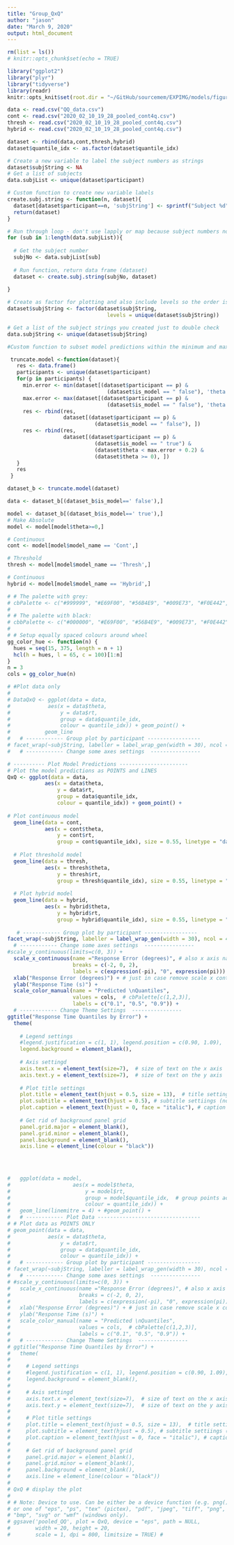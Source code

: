 ```yaml
---
title: "Group_QxQ"
author: "jason"
date: "March 9, 2020"
output: html_document
---
```


```r

rm(list = ls())
# knitr::opts_chunk$set(echo = TRUE)

library("ggplot2")
library("plyr")
library("tidyverse")
library(readr)
knitr::opts_knit$set(root.dir = "~/GitHub/sourcemem/EXPIMG/models/figures/cDiffusionFits")
```

```r
data <- read.csv("QQ_data.csv")
cont <- read.csv("2020_02_10_19_28_pooled_cont4q.csv")
thresh <- read.csv("2020_02_10_19_28_pooled_cont4q.csv") 
hybrid <- read.csv("2020_02_10_19_28_pooled_cont4q.csv")

dataset <- rbind(data,cont,thresh,hybrid)
dataset$quantile_idx <- as.factor(dataset$quantile_idx)

```

```r

# Create a new variable to label the subject numbers as strings 
dataset$subjString <- NA
# Get a list of subjects 
data.subjList <- unique(dataset$participant)

# Custom function to create new variable labels 
create.subj.string <- function(n, dataset){
  dataset[dataset$participant==n, 'subjString'] <- sprintf("Subject %d", n)
  return(dataset)
}

# Run through loop - don't use lapply or map because subject numbers not in order 
for (sub in 1:length(data.subjList)){
  
  # Get the subject number 
  subjNo <- data.subjList[sub]
  
  # Run function, return data frame (dataset)
  dataset <- create.subj.string(subjNo, dataset)
  
}

# Create as factor for plotting and also include levels so the order is correct 
dataset$subjString <- factor(dataset$subjString, 
                                levels = unique(dataset$subjString))

# Get a list of the subject strings you created just to double check 
data.subjString <- unique(dataset$subjString)


```

```r

#Custom function to subset model predictions within the minimum and maximum bin of response

 truncate.model <-function(dataset){
   res <- data.frame()
   participants <- unique(dataset$participant)
   for(p in participants) {
     min.error <- min(dataset[(dataset$participant == p) &
                                (dataset$is_model == " false"), 'theta'])
     max.error <- max(dataset[(dataset$participant == p) &
                                (dataset$is_model == " false"), 'theta'])
     res <- rbind(res,
                  dataset[(dataset$participant == p) &
                            (dataset$is_model == " false"), ])
     res <- rbind(res,
                  dataset[(dataset$participant == p) &
                            (dataset$is_model == " true") &
                            (dataset$theta < max.error + 0.2) &
                            (dataset$theta >= 0), ])
   }
   res
 }

dataset_b <- truncate.model(dataset)
```

```r

data <- dataset_b[(dataset_b$is_model==' false'),]

model <- dataset_b[(dataset_b$is_model==' true'),]
# Make Absolute
model <- model[model$theta>=0,]

# Continuous
cont <- model[model$model_name == 'Cont',]

# Threshold
thresh <- model[model$model_name == 'Thresh',]

# Continuous
hybrid <- model[model$model_name == 'Hybrid',]
```



```r

# # The palette with grey:
# cbPalette <- c("#999999", "#E69F00", "#56B4E9", "#009E73", "#F0E442", "#0072B2", "#D55E00", "#CC79A7")
# 
# # The palette with black:
# cbbPalette <- c("#000000", "#E69F00", "#56B4E9", "#009E73", "#F0E442", "#0072B2", "#D55E00", "#CC79A7")
# 
# # Setup equally spaced colours around wheel 
gg_color_hue <- function(n) {
  hues = seq(15, 375, length = n + 1)
  hcl(h = hues, l = 65, c = 100)[1:n]
}
n = 3
cols = gg_color_hue(n)


```

```r
# #Plot data only
# 
# DataQxQ <- ggplot(data = data, 
#            aes(x = data$theta, 
#                y = data$rt, 
#                group = data$quantile_idx, 
#                colour = quantile_idx)) + geom_point() +
#           geom_line
#   # ------------ Group plot by participant -----------------
# facet_wrap(~subjString, labeller = label_wrap_gen(width = 30), ncol = 4, scale = "free")
#   # ------------ Change some axes settings  ----------------

```


```r

# ---------- Plot Model Predictions ----------------------
# Plot the model predictions as POINTS and LINES 
QxQ <- ggplot(data = data, 
            aes(x = data$theta, 
                y = data$rt, 
                group = data$quantile_idx, 
                colour = quantile_idx)) + geom_point() +
  
# Plot continuous model           
  geom_line(data = cont,
            aes(x = cont$theta,
                y = cont$rt,
                group = cont$quantile_idx), size = 0.55, linetype = "dashed") +
  
  # Plot threshold model           
  geom_line(data = thresh,
            aes(x = thresh$theta,
                y = thresh$rt,
                group = thresh$quantile_idx), size = 0.55, linetype = "solid") +
  
  # Plot hybrid model           
  geom_line(data = hybrid,
            aes(x = hybrid$theta,
                y = hybrid$rt,
                group = hybrid$quantile_idx), size = 0.55, linetype = "dotdash") +
  
   # ------------ Group plot by participant -----------------
facet_wrap(~subjString, labeller = label_wrap_gen(width = 30), ncol = 4, scale = "free") + 
  # ------------ Change some axes settings  ----------------
#scale_y_continuous(limits=c(0, 3)) + 
  scale_x_continuous(name ="Response Error (degrees)", # also x axis name 
                     breaks = c(-2, 0, 2),
                     labels = c(expression(-pi), "0", expression(pi))) + 
  xlab("Response Error (degrees)") + # just in case remove scale x continuous 
  ylab("Response Time (s)") + 
  scale_color_manual(name = "Predicted \nQuantiles",
                     values = cols,  # cbPalette[c(1,2,3)], 
                     labels = c("0.1", "0.5", "0.9")) + 
  # ------------ Change Theme Settings  ----------------
ggtitle("Response Time Quantiles by Error") + 
  theme(
    
    # Legend settings 
    #legend.justification = c(1, 1), legend.position = c(0.90, 1.09),
    legend.background = element_blank(),
    
    # Axis settingd 
    axis.text.x = element_text(size=7),  # size of text on the x axis 
    axis.text.y = element_text(size=7),  # size of text on the y axis 
    
    # Plot title settings 
    plot.title = element_text(hjust = 0.5, size = 13),  # title settings (note, centering requires h = 0.5)
    plot.subtitle = element_text(hjust = 0.5), # subtitle settiings (note, centering requires h = 0.5)
    plot.caption = element_text(hjust = 0, face = "italic"), # caption settings 
    
    # Get rid of background panel grid 
    panel.grid.major = element_blank(), 
    panel.grid.minor = element_blank(),
    panel.background = element_blank(), 
    axis.line = element_line(colour = "black"))
  
  
  
```

```r
  
#   ggplot(data = model, 
#                    aes(x = model$theta, 
#                        y = model$rt, 
#                        group = model$quantile_idx,  # group points according to quantiles 
#                        colour = quantile_idx)) + 
#   geom_line(linemitre = 4) + #geom_point() + 
#   # ------------ Plot Data ---------------------------------
# # Plot data as POINTS ONLY
# geom_point(data = data, 
#            aes(x = data$theta, 
#                y = data$rt, 
#                group = data$quantile_idx, 
#                colour = quantile_idx)) + 
#   # ------------ Group plot by participant -----------------
# facet_wrap(~subjString, labeller = label_wrap_gen(width = 30), ncol = 4, scale = "free") + 
#   # ------------ Change some axes settings  ----------------
# #scale_y_continuous(limits=c(0, 3)) + 
#   scale_x_continuous(name ="Response Error (degrees)", # also x axis name 
#                      breaks = c(-2, 0, 2),
#                      labels = c(expression(-pi), "0", expression(pi))) + 
#   xlab("Response Error (degrees)") + # just in case remove scale x continuous 
#   ylab("Response Time (s)") + 
#   scale_color_manual(name = "Predicted \nQuantiles",
#                      values = cols,  # cbPalette[c(1,2,3)], 
#                      labels = c("0.1", "0.5", "0.9")) + 
#   # ------------ Change Theme Settings  ----------------
# ggtitle("Response Time Quantiles by Error") + 
#   theme(
#     
#     # Legend settings 
#     #legend.justification = c(1, 1), legend.position = c(0.90, 1.09),
#     legend.background = element_blank(),
#     
#     # Axis settingd 
#     axis.text.x = element_text(size=7),  # size of text on the x axis 
#     axis.text.y = element_text(size=7),  # size of text on the y axis 
#     
#     # Plot title settings 
#     plot.title = element_text(hjust = 0.5, size = 13),  # title settings (note, centering requires h = 0.5)
#     plot.subtitle = element_text(hjust = 0.5), # subtitle settiings (note, centering requires h = 0.5)
#     plot.caption = element_text(hjust = 0, face = "italic"), # caption settings 
#     
#     # Get rid of background panel grid 
#     panel.grid.major = element_blank(), 
#     panel.grid.minor = element_blank(),
#     panel.background = element_blank(), 
#     axis.line = element_line(colour = "black"))
# 
# QxQ # display the plot 
# 
# # Note: Device to use. Can be either be a device function (e.g. png()), 
# or one of "eps", "ps", "tex" (pictex), "pdf", "jpeg", "tiff", "png", 
# "bmp", "svg" or "wmf" (windows only).
# ggsave('pooled_QQ', plot = QxQ, device = "eps", path = NULL,
#        width = 20, height = 20, 
#        scale = 1, dpi = 800, limitsize = TRUE) # 

```


